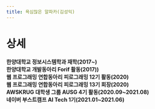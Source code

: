```yaml
---
title: 욕심많은 알파카(김성익)
---
```


# 상세

**한양대학교 정보시스템학과 재학(2017~)**  
**한양대학교 개발동아리 Forif 활동(2017))**  
**웹 프로그래밍 연합동아리 피로그래밍 12기 활동(2020)**  
**웹 프로그래밍 연합동아리 피로그래밍 13기 회장(2020)**  
**AWSKRUG 대학생 그룹 AUSG 4기 활동(2020.09~2021.08)**  
**네이버 부스트캠프 AI Tech 1기(2021.01~2021.06)**
